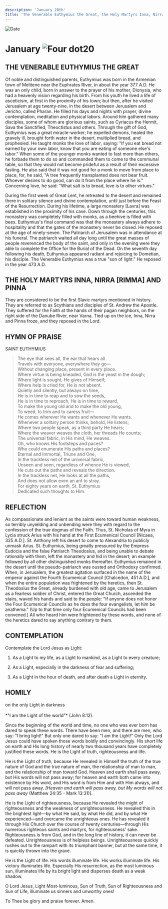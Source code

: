 ```yaml
---
description: 'January 20th'
title: 'The Venerable Euthymius the Great, the Holy Martyrs Inna, Nirra, and Pinna'
---
```


<RunningHead />
<Image src="/title-imprint.png" height={68} width={50} alt="Date" className="title-imprint"/>

# <div id="date">January <Image className="four-dot" src="/four-dot.png" height={15} width={15} alt="Four dot" />20</div>

## THE VENERABLE EUTHYMIUS THE GREAT

Of noble and distinguished parents, Euthymius was born in the Armenian town of Melitene near the Euphrates River, in about the year 377 A.D. He was an only child, born in answer to the prayer of his mother, Dionysia, who had a heavenly vision regarding his birth. From his youth he lived a life of asceticism, at first in the proximity of his town; but then, after he visited Jerusalem at age twenty-nine, in the desert between Jerusalem and Jericho, called Pharan. He filled his days and nights with prayer, divine contemplation, meditation and physical labors. Around him gathered many disciples, some of whom are glorious saints, such as Cyriacus the Hermit, Sava the Sanctified, Theoctistus and others. Through the gift of God, Euthymius was a great miracle-worker; he expelled demons, healed the gravely ill, brought forth water in the desert, multiplied bread, and prophesied. He taught monks the love of labor, saying: "If you eat bread not earned by your own labor, know that you are eating of someone else's labor." When some of the younger monks wanted to fast more than others, he forbade them to do so and commanded them to come to the communal table, so that they would not become prideful as a result of their excessive fasting. He also said that it was not good for a monk to move from place to place, for, he said, "A tree frequently transplanted does not bear fruit. Whoever desires to do good, can do it from the place where he is." Concerning love, he said: "What salt is to bread, love is to other virtues."

During the first week of Great Lent, he retreated to the desert and remained there in solitary silence and divine contemplation, until just before the Feast of the Resurrection. During his lifetime, a large monastery [Lavra] was established in the proximity of his cave. Down through the centuries, this monastery was completely filled with monks, as a beehive is filled with bees. Euthymius's final command was that the monastery always adhere to hospitality and that the gates of the monastery never be closed. He reposed at the age of ninety-seven. The Patriarch of Jerusalem was in attendance at his funeral. The patriarch waited all day long until the great masses of people reverenced the body of the saint, and only in the evening were they able to complete the Office for the Burial of the Dead. On the seventh day following his death, Euthymius appeared radiant and rejoicing to Dometian, his disciple. The Venerable Euthymius was a true "son of light." He reposed in the year 473 A.D.

## THE HOLY MARTYRS INNA, NIRRA [RIMMA] AND PINNA

They are considered to be the first Slavic martyrs mentioned in history. They are referred to as Scythians and disciples of St. Andrew the Apostle. They suffered for the Faith at the hands of their pagan neighbors, on the right side of the Danube River, near Varna. Tied up on the ice, Inna, Nirra and Pinna froze, and they reposed in the Lord.


## HYMN OF PRAISE
<div style={{textAlign:'center', color:'crimson', fontWeight:'bold'}}>
SAINT EUTHYMIUS
</div>

>The eye that sees all, the ear that hears all  
Travels with everyone, everywhere they go—  
Without changing place, present in every place.  
Where virtue is being kneaded, God is the yeast in the dough;  
Where light is sought, He gives of Himself;  
Where help is cried for, He is not absent.  
Quietly and silently, but always on time,  
He is in time to reap and to sow the seeds,  
He is in time to reproach, He is in time to reward,  
To make the young old and to make the old young,  
To weed, to trim and to caress fruit—  
He comes wherever He wants and whenever He wants.  
Whenever a solitary person thinks, behold, He listens;  
Where two people speak, as a third party He hears;  
Where the weaver weaves the cloth, her threads He counts;  
The universal fabric, in His mind, He weaves.  
Oh, who knows His footsteps and paces?  
Who could enumerate His paths and places?  
Eternal and Immortal, Triune and One,  
In the trackless net of the universal fabric,  
Unseen and seen, regardless of whence He is viewed,  
He cuts out the paths and reveals the direction.  
In the trackless net, He looks at all the paths,  
And does not allow even an ant to stray.  
For eighty years on earth, St. Euthymius  
Dedicated such thoughts to Him.  


## REFLECTION

As compassionate and lenient as the saints were toward human weakness, so terribly unyielding and unbending were they with regard to the confession of the true dogmas of the Faith. Thus, St. Nicholas of Myra in Lycia struck Arius with his hand at the First Ecumenical Council [Nicaea, 325 A.D.]. St. Anthony left his desert to come to Alexandria to publicly unmask Arius. St. Euthymius, being greatly pressured by the Empress Eudocia and the false Patriarch Theodosius, and being unable to debate rationally with them, left the monastery and hid in the desert; an example followed by all other distinguished monks thereafter. Euthymius remained in the desert until the pseudo-patriarch was ousted and Orthodoxy confirmed. When, in Jerusalem, the greatest agitation surfaced in the name of the emperor against the Fourth Ecumenical Council [Chalcedon, 451 A.D.], and when the entire population was frightened by the heretics, then St. Theodosius the Great, already burdened with old age, came to Jerusalem as a fearless soldier of Christ, entered the Great Church, ascended the stairs, waved his hands and said to the people: "If anyone does not honor the Four Ecumenical Councils as he does the four evangelists, let him be anathema." (Up to that time only four Ecumenical Councils had been convened.) All who heard him were frightened by these words, and none of the heretics dared to say anything contrary to them.

## CONTEMPLATION

Contemplate the Lord Jesus as Light:

1. As a Light to my life, as a Light to mankind, as a Light to every creature;

2. As a Light, especially in the darkness of fear and suffering;

3. As a Light in the hour of death, and after death a Light in eternity.


## HOMILY
<div style={{textAlign:'center', color:'crimson', fontWeight:'bold'}}>
on the only Light in darkness
</div><br /><div style={{textAlign:'right'}}>
*"I am the Light of the world"* (John 8:12).
</div>

Since the beginning of the world and time, no one who was ever born has dared to speak these words. There have been men, and there are men, who say: "I bring light!" But only one dared to say: "I am the Light!" Only the Lord Jesus could have spoken those words boldly and convincingly. His short life on earth and His long history of nearly two thousand years have completely justified these words. He is the Light of truth, righteousness and life.

He is the Light of truth, because He revealed in Himself the truth of the true nature of God and the true nature of man, the relationship of man to man, and the relationship of man toward God. Heaven and earth shall pass away, but His words will not pass away; for heaven and earth both came into existence by His word, and His word is from Him and with Him always, and will not pass away. *[Heaven and earth will pass away, but My words will not pass away* (Matthew 24:35 - Mark 13:31)].

He is the Light of righteousness, because He revealed the might of righteousness and the weakness of unrighteousness. He revealed this in the brightest light—by what He said, by what He did, and by what He experienced—and overcame the unrighteous ones. He has revealed it through His Church over the course of twenty centuries—through His numerous righteous saints and martyrs, for righteousness' sake. Righteousness is from God, and in the long line of history, it can never be defeated. Unrighteousness is of helpless beings. Unrighteousness quickly rushes out to the rampart with its triumphant banner, but at the same time, it is quickly thrown into the grave.

He is the Light of life. His words illuminate life. His works illuminate life. His victory illuminates life. Especially His resurrection, as the most luminous sun, illuminates life by its bright light and disperses death as a weak shadow.

O Lord Jesus, Light Most-luminous, Sun of Truth, Sun of Righteousness and Sun of Life, illuminate us sinners and unworthy ones!

To Thee be glory and praise forever. Amen.